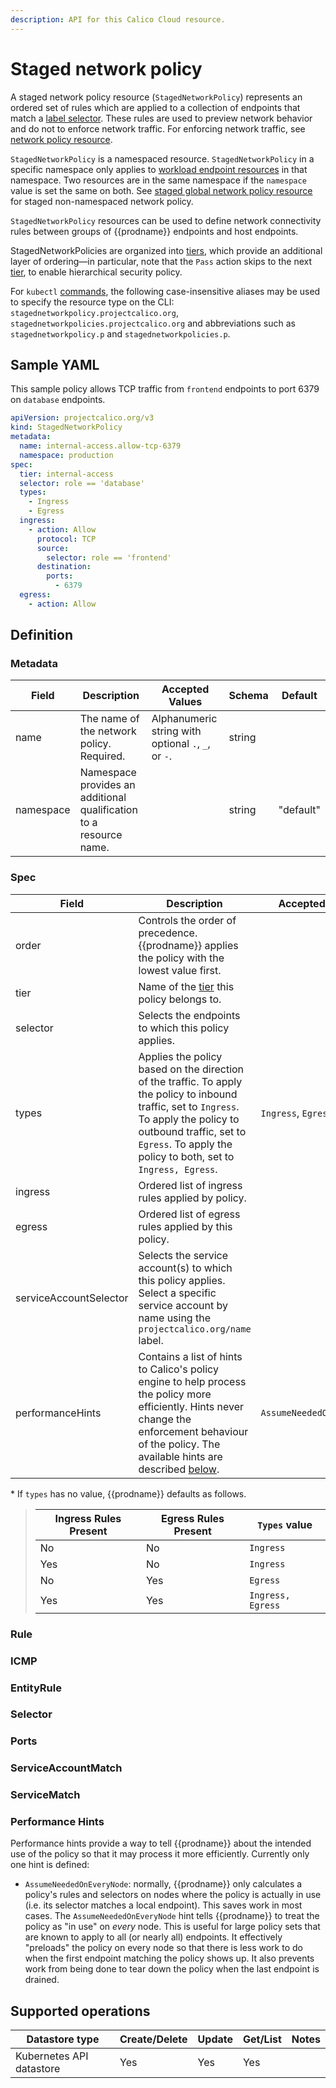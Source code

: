 ```yaml
---
description: API for this Calico Cloud resource.
---
```


# Staged network policy








A staged network policy resource (`StagedNetworkPolicy`) represents an ordered set of rules which are applied
to a collection of endpoints that match a [label selector](#selector). These rules are used to preview network behavior and do
not to enforce network traffic. For enforcing network traffic, see [network policy resource](networkpolicy.mdx).

`StagedNetworkPolicy` is a namespaced resource. `StagedNetworkPolicy` in a specific namespace
only applies to [workload endpoint resources](workloadendpoint.mdx)
in that namespace. Two resources are in the same namespace if the `namespace`
value is set the same on both.
See [staged global network policy resource](stagedglobalnetworkpolicy.mdx) for staged non-namespaced network policy.

`StagedNetworkPolicy` resources can be used to define network connectivity rules between groups of {{prodname}} endpoints and host endpoints.
<!--TODO-XREF-CC
and take precedence over [profile resources](/reference/resources/profile) if any are defined.
-->

StagedNetworkPolicies are organized into [tiers](tier.mdx), which provide an additional layer of ordering—in particular, note that the `Pass` action skips to the
next [tier](tier.mdx), to enable hierarchical security policy.

For `kubectl` [commands](https://kubernetes.io/docs/reference/kubectl/overview/), the following case-insensitive aliases
may be used to specify the resource type on the CLI:
`stagednetworkpolicy.projectcalico.org`, `stagednetworkpolicies.projectcalico.org` and abbreviations such as
`stagednetworkpolicy.p` and `stagednetworkpolicies.p`.

## Sample YAML

This sample policy allows TCP traffic from `frontend` endpoints to port 6379 on
`database` endpoints.

```yaml
apiVersion: projectcalico.org/v3
kind: StagedNetworkPolicy
metadata:
  name: internal-access.allow-tcp-6379
  namespace: production
spec:
  tier: internal-access
  selector: role == 'database'
  types:
    - Ingress
    - Egress
  ingress:
    - action: Allow
      protocol: TCP
      source:
        selector: role == 'frontend'
      destination:
        ports:
          - 6379
  egress:
    - action: Allow
```

## Definition

### Metadata

| Field     | Description                                                        | Accepted Values                                     | Schema | Default   |
| --------- | ------------------------------------------------------------------ | --------------------------------------------------- | ------ | --------- |
| name      | The name of the network policy. Required.                          | Alphanumeric string with optional `.`, `_`, or `-`. | string |           |
| namespace | Namespace provides an additional qualification to a resource name. |                                                     | string | "default" |

### Spec

| Field                  | Description                                                                                                                                                                                                                          | Accepted Values           | Schema                | Default                                       |
| ---------------------- | ------------------------------------------------------------------------------------------------------------------------------------------------------------------------------------------------------------------------------------ | ------------------------- | --------------------- | --------------------------------------------- |
| order                  | Controls the order of precedence. {{prodname}} applies the policy with the lowest value first.                                                                                                                                       |                           | float                 |                                               |
| tier                   | Name of the [tier](tier.mdx) this policy belongs to.                                                                                                                                                                                 |                           | string                | `default`                                     |
| selector               | Selects the endpoints to which this policy applies.                                                                                                                                                                                  |                           | [selector](#selector) | all()                                         |
| types                  | Applies the policy based on the direction of the traffic. To apply the policy to inbound traffic, set to `Ingress`. To apply the policy to outbound traffic, set to `Egress`. To apply the policy to both, set to `Ingress, Egress`. | `Ingress`, `Egress`       | List of strings       | Depends on presence of ingress/egress rules\* |
| ingress                | Ordered list of ingress rules applied by policy.                                                                                                                                                                                     |                           | List of [Rule](#rule) |                                               |
| egress                 | Ordered list of egress rules applied by this policy.                                                                                                                                                                                 |                           | List of [Rule](#rule) |                                               |
| serviceAccountSelector | Selects the service account(s) to which this policy applies. Select a specific service account by name using the `projectcalico.org/name` label.                                                                                     |                           | [selector](#selector) | all()                                         |
| performanceHints       | Contains a list of hints to Calico's policy engine to help process the policy more efficiently.  Hints never change the enforcement behaviour of the policy.  The available hints are described [below](#performance-hints).                                                                         | `AssumeNeededOnEveryNode` | List of strings       |                                               |

\* If `types` has no value, {{prodname}} defaults as follows.

> | Ingress Rules Present | Egress Rules Present | `Types` value     |
> | --------------------- | -------------------- | ----------------- |
> | No                    | No                   | `Ingress`         |
> | Yes                   | No                   | `Ingress`         |
> | No                    | Yes                  | `Egress`          |
> | Yes                   | Yes                  | `Ingress, Egress` |

### Rule

<Rule />

### ICMP

<Icmp />

### EntityRule

<Entityrule global='false' />

### Selector

<Selectors />

### Ports

<Ports />

### ServiceAccountMatch

<Serviceaccountmatch />

### ServiceMatch

<Servicematch />

### Performance Hints

Performance hints provide a way to tell {{prodname}} about the intended use of the policy so that it may
process it more efficiently.  Currently only one hint is defined:

* `AssumeNeededOnEveryNode`: normally, {{prodname}} only calculates a policy's rules and selectors on nodes where
  the policy is actually in use (i.e. its selector matches a local endpoint).  This saves work in most cases.
  The `AssumeNeededOnEveryNode` hint tells {{prodname}} to treat the policy as "in use" on *every* node.  This is
  useful for large policy sets that are known to apply to all (or nearly all) endpoints.  It effectively "preloads"
  the policy on every node so that there is less work to do when the first endpoint matching the policy shows up.
  It also prevents work from being done to tear down the policy when the last endpoint is drained.

## Supported operations

| Datastore type           | Create/Delete | Update | Get/List | Notes |
| ------------------------ | ------------- | ------ | -------- | ----- |
| Kubernetes API datastore | Yes           | Yes    | Yes      |
